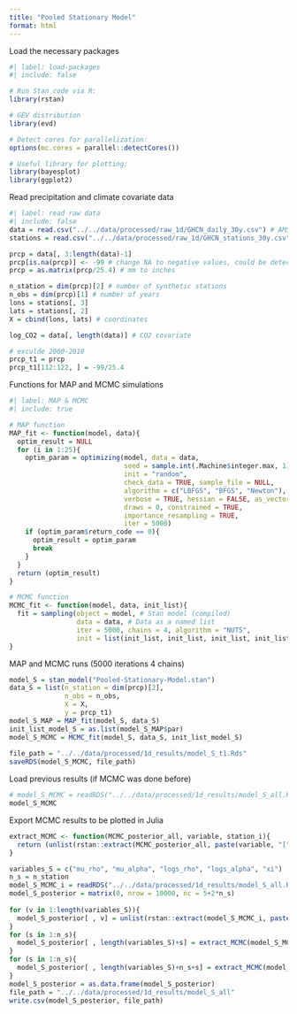 ```yaml
---
title: "Pooled Stationary Model"
format: html
---
```


Load the necessary packages

```r
#| label: load-packages
#| include: false

# Run Stan code via R:
library(rstan)

# GEV distribution
library(evd)

# Detect cores for parallelization:
options(mc.cores = parallel::detectCores())

# Useful library for plotting:
library(bayesplot)
library(ggplot2)
```

Read precipitation and climate covariate data

```r
#| label: read raw data
#| include: false
data = read.csv("../../data/processed/raw_1d/GHCN_daily_30y.csv") # AMS data
stations = read.csv("../../data/processed/raw_1d/GHCN_stations_30y.csv") # station inventory

prcp = data[, 3:length(data)-1]
prcp[is.na(prcp)] <- -99 # change NA to negative values, could be detected in r stan
prcp = as.matrix(prcp/25.4) # mm to inches

n_station = dim(prcp)[2] # number of synthetic stations
n_obs = dim(prcp)[1] # number of years
lons = stations[, 3]
lats = stations[, 2]
X = cbind(lons, lats) # coordinates

log_CO2 = data[, length(data)] # CO2 covariate

# exculde 2000-2010
prcp_t1 = prcp
prcp_t1[112:122, ] = -99/25.4
```

Functions for MAP and MCMC simulations

```r
#| label: MAP & MCMC
#| include: true

# MAP function
MAP_fit <- function(model, data){
  optim_result = NULL
  for (i in 1:25){
    optim_param = optimizing(model, data = data,
                             seed = sample.int(.Machine$integer.max, 1), 
                             init = "random",
                             check_data = TRUE, sample_file = NULL,
                             algorithm = c("LBFGS", "BFGS", "Newton"),
                             verbose = TRUE, hessian = FALSE, as_vector = TRUE,
                             draws = 0, constrained = TRUE, 
                             importance_resampling = TRUE, 
                             iter = 5000)
    if (optim_param$return_code == 0){
      optim_result = optim_param
      break
    }
  }
  return (optim_result)
}

# MCMC function
MCMC_fit <- function(model, data, init_list){
  fit = sampling(object = model, # Stan model (compiled)
                 data = data, # Data as a named list
                 iter = 5000, chains = 4, algorithm = "NUTS", 
                 init = list(init_list, init_list, init_list, init_list))
}
```

MAP and MCMC runs (5000 iterations 4 chains)

```r
model_S = stan_model("Pooled-Stationary-Model.stan")
data_S = list(n_station = dim(prcp)[2],
              n_obs = n_obs,
              X = X,
              y = prcp_t1)
model_S_MAP = MAP_fit(model_S, data_S)
init_list_model_S = as.list(model_S_MAP$par)
model_S_MCMC = MCMC_fit(model_S, data_S, init_list_model_S)
  
file_path = "../../data/processed/1d_results/model_S_t1.Rds"
saveRDS(model_S_MCMC, file_path)
```

Load previous results (if MCMC was done before)

```r
# model_S_MCMC = readRDS("../../data/processed/1d_results/model_S_all.Rds")
model_S_MCMC
```

Export MCMC results to be plotted in Julia

```r
extract_MCMC <- function(MCMC_posterior_all, variable, station_i){
  return (unlist(rstan::extract(MCMC_posterior_all, paste(variable, "[", station_i, "]", sep = ""))))
}
```

```r
variables_S = c("mu_rho", "mu_alpha", "logs_rho", "logs_alpha", "xi")
n_s = n_station
model_S_MCMC_i = readRDS("../../data/processed/1d_results/model_S_all.Rds")
model_S_posterior = matrix(0, nrow = 10000, nc = 5+2*n_s)
  
for (v in 1:length(variables_S)){
  model_S_posterior[ , v] = unlist(rstan::extract(model_S_MCMC_i, paste(variables_S[v], sep = "")))
}
for (s in 1:n_s){
  model_S_posterior[ , length(variables_S)+s] = extract_MCMC(model_S_MCMC_i, "mu", s)
}
for (s in 1:n_s){
  model_S_posterior[ , length(variables_S)+n_s+s] = extract_MCMC(model_S_MCMC_i, "logs", s)
}
model_S_posterior = as.data.frame(model_S_posterior)
file_path = "../../data/processed/1d_results/model_S_all"
write.csv(model_S_posterior, file_path)
```
